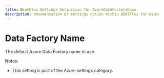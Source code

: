 ---
title: BimlFlex Settings Definition for AzureDataFactoryName
description: Documentation of settings option within BimlFlex for AzureDataFactoryName
---
<head>
  <meta name="varigenceProduct" content="BimlFlex"></meta>
  <meta name="varigenceArticleType" content="Reference"></meta>
</head>


# Data Factory Name

The default Azure Data Factory name to use.

Notes:

* This setting is part of the *Azure* settings category.

